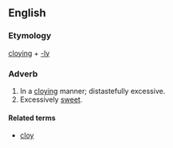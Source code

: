 ==English==
===Etymology===
[[cloying]] + [[-ly]]

===Adverb===
{{en-adv}}

# In a [[cloying]] manner; distastefully excessive.
# Excessively [[sweet]].

====Related terms====
*[[cloy]]